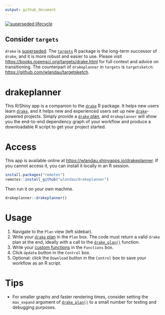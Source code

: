```yaml
---
output: github_document
---
```


<a href="https://www.tidyverse.org/lifecycle/#superseded"><img src="https://img.shields.io/badge/lifecycle-superseded-blue.svg" alt='superseded lifecycle'></a>

## Consider `targets`

`drake` is [superseded](https://www.tidyverse.org/lifecycle/#superseded). The [`targets`](https://docs.ropensci.org/targets/) R package is the long-term successor of `drake`, and it is more robust and easier to use. Please visit <https://books.ropensci.org/targets/drake.html> for full context and advice on transitioning. The counterpart of `drakeplanner` in `targets` is `targetsketch`: <https://github.com/wlandau/targetsketch>.

# drakeplanner

This R/Shiny app is a companion to the [`drake`](https://github.com/ropensci/drake) R package. It helps new users learn [`drake`](https://github.com/ropensci/drake), and it helps new and experienced users set up new [`drake`](https://github.com/ropensci/drake)-powered projects. Simply provide a [`drake` plan](https://books.ropensci.org/drake/plans.html), and `drakeplanner` will show you the end-to-end dependency graph of your workflow and produce a downloadable R script to get your project started.

# Access

This app is available online at [https://wlandau.shinyapps.io/drakeplanner](https://wlandau.shinyapps.io/drakeplanner). If you cannot access it, you can install it locally in an R session.

```r
install.packages("remotes")
remotes::install_github("wlandau/drakeplanner")
```

Then run it on your own machine.

```r
drakeplanner::drakeplanner()
```

# Usage

1. Navigate to the `Plan` view (left sidebar).
2. Write your [`drake` plan](https://books.ropensci.org/drake/plans.html) in the `Plan` box. The code must return a valid `drake` plan at the end, ideally with a call to the [`drake_plan()`](https://ropensci.github.io/drake/reference/drake_plan.html) function.
3. Write your [custom functions](https://books.ropensci.org/drake/plans.html) in the `Functions` box.
4. Click `Update` button in the `Control` box.
5. Optional: click the `Download` button in the `Control` box to save your workflow as an R script.

# Tips

- For smaller graphs and faster rendering times, consider setting the `max_expand` argument of [`drake_plan()`](https://ropensci.github.io/drake/reference/drake_plan.html) to a small number for testing and debugging purposes.
